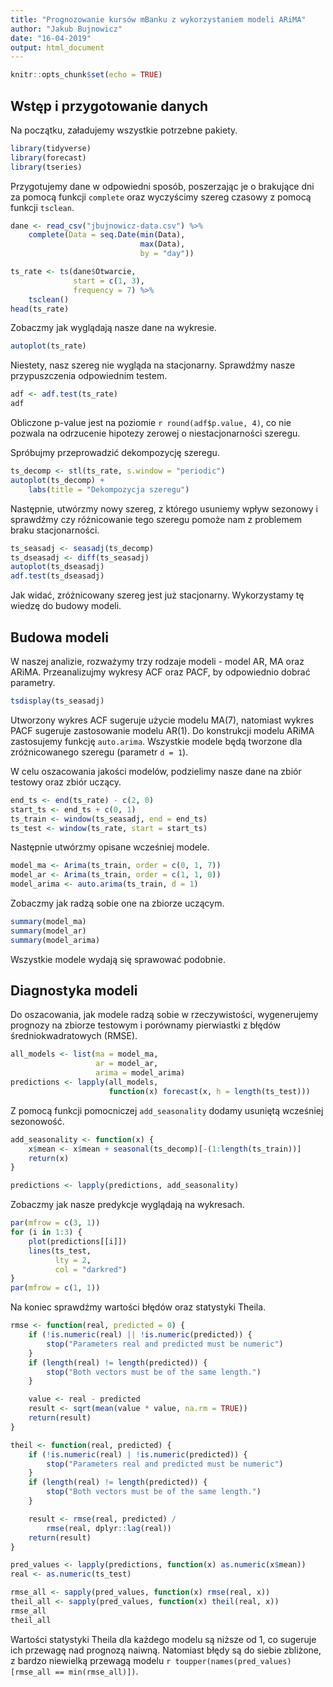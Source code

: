```yaml
---
title: "Prognozowanie kursów mBanku z wykorzystaniem modeli ARiMA"
author: "Jakub Bujnowicz"
date: "16-04-2019"
output: html_document
---
```


```r
knitr::opts_chunk$set(echo = TRUE)
```

## Wstęp i przygotowanie danych

Na początku, załadujemy wszystkie potrzebne pakiety.

```r
library(tidyverse)
library(forecast)
library(tseries)
```

Przygotujemy dane w odpowiedni sposób, poszerzając je o brakujące dni za pomocą
funkcji `complete` oraz wyczyścimy szereg czasowy z pomocą funkcji `tsclean`.

```r
dane <- read_csv("jbujnowicz-data.csv") %>%
    complete(Data = seq.Date(min(Data),
                             max(Data),
                             by = "day"))

ts_rate <- ts(dane$Otwarcie,
              start = c(1, 3),
              frequency = 7) %>%
    tsclean()
head(ts_rate)
```

Zobaczmy jak wyglądają nasze dane na wykresie.
```r
autoplot(ts_rate)
```

Niestety, nasz szereg nie wygląda na stacjonarny. Sprawdźmy nasze przypuszczenia
odpowiednim testem.
```r
adf <- adf.test(ts_rate)
adf
```

Obliczone p-value jest na poziomie `r round(adf$p.value, 4)`, co nie pozwala
na odrzucenie hipotezy zerowej o niestacjonarności szeregu.

Spróbujmy przeprowadzić dekompozycję szeregu.
```r
ts_decomp <- stl(ts_rate, s.window = "periodic")
autoplot(ts_decomp) +
    labs(title = "Dekompozycja szeregu")
```

Następnie, utwórzmy nowy szereg, z którego usuniemy wpływ sezonowy i sprawdźmy
czy różnicowanie tego szeregu pomoże nam z problemem braku stacjonarności.
```r
ts_seasadj <- seasadj(ts_decomp)
ts_dseasadj <- diff(ts_seasadj)
autoplot(ts_dseasadj)
adf.test(ts_dseasadj)
```

Jak widać, zróżnicowany szereg jest już stacjonarny. Wykorzystamy tę wiedzę do
budowy modeli.

## Budowa modeli

W naszej analizie, rozważymy trzy rodzaje modeli - model AR, MA oraz ARiMA.
Przeanalizujmy wykresy ACF oraz PACF, by odpowiednio dobrać parametry.
```r
tsdisplay(ts_seasadj)
```

Utworzony wykres ACF sugeruje użycie modelu MA(7), natomiast wykres PACF
sugeruje zastosowanie modelu AR(1). Do konstrukcji modelu ARiMA zastosujemy 
funkcję `auto.arima`. Wszystkie modele będą tworzone dla zróżnicowanego szeregu
(parametr `d = 1`).

W celu oszacowania jakości modelów, podzielimy nasze dane na zbiór testowy oraz
zbiór uczący.
```r
end_ts <- end(ts_rate) - c(2, 0)
start_ts <- end_ts + c(0, 1)
ts_train <- window(ts_seasadj, end = end_ts)
ts_test <- window(ts_rate, start = start_ts)
```

Następnie utwórzmy opisane wcześniej modele.
```r
model_ma <- Arima(ts_train, order = c(0, 1, 7))
model_ar <- Arima(ts_train, order = c(1, 1, 0))
model_arima <- auto.arima(ts_train, d = 1)
```

Zobaczmy jak radzą sobie one na zbiorze uczącym.
```r
summary(model_ma)
summary(model_ar)
summary(model_arima)
```

Wszystkie modele wydają się sprawować podobnie. 

## Diagnostyka modeli

Do oszacowania, jak modele radzą sobie w rzeczywistości, wygenerujemy prognozy
na zbiorze testowym i porównamy pierwiastki z błędów średniokwadratowych (RMSE).
```r
all_models <- list(ma = model_ma,
                   ar = model_ar,
                   arima = model_arima)
predictions <- lapply(all_models,
                      function(x) forecast(x, h = length(ts_test)))
```

Z pomocą funkcji pomocniczej `add_seasonality` dodamy usuniętą wcześniej 
sezonowość.
```r
add_seasonality <- function(x) {
    x$mean <- x$mean + seasonal(ts_decomp)[-(1:length(ts_train))]
    return(x)
}

predictions <- lapply(predictions, add_seasonality)
```

Zobaczmy jak nasze predykcje wyglądają na wykresach.
```r
par(mfrow = c(3, 1))
for (i in 1:3) {
    plot(predictions[[i]])
    lines(ts_test,
          lty = 2,
          col = "darkred")
}
par(mfrow = c(1, 1))
```

Na koniec sprawdźmy wartości błędów oraz statystyki Theila.
```r
rmse <- function(real, predicted = 0) {
    if (!is.numeric(real) || !is.numeric(predicted)) {
        stop("Parameters real and predicted must be numeric")
    }
    if (length(real) != length(predicted)) {
        stop("Both vectors must be of the same length.")
    }

    value <- real - predicted
    result <- sqrt(mean(value * value, na.rm = TRUE))
    return(result)
}

theil <- function(real, predicted) {
    if (!is.numeric(real) | !is.numeric(predicted)) {
        stop("Parameters real and predicted must be numeric")
    }
    if (length(real) != length(predicted)) {
        stop("Both vectors must be of the same length.")
    }

    result <- rmse(real, predicted) /
        rmse(real, dplyr::lag(real))
    return(result)
}
```
```r
pred_values <- lapply(predictions, function(x) as.numeric(x$mean))
real <- as.numeric(ts_test)

rmse_all <- sapply(pred_values, function(x) rmse(real, x))
theil_all <- sapply(pred_values, function(x) theil(real, x))
rmse_all
theil_all
```

Wartości statystyki Theila dla każdego modelu są niższe od 1, co sugeruje ich
przewagę nad prognozą naiwną. Natomiast błędy są do siebie zbliżone, z bardzo
niewielką przewagą modelu `r toupper(names(pred_values)[rmse_all == min(rmse_all)])`.
